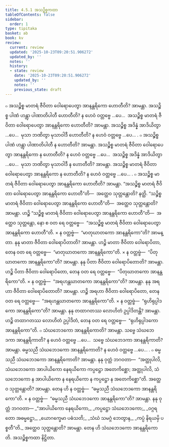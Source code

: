 ```yaml
---
title: 4.5.1 အသဉ္စိစ္စကထာ
tableOfContents: false
sidebar:
  order: 1
type: tipitaka
basket: ab
book: kv
review:
  current: review
  updated: '2025-10-23T09:20:51.906272'
  updated_by: ''
  notes: ''
  history:
  - state: review
    date: '2025-10-23T09:20:51.906272'
    updated_by: ''
    notes: ''
    previous_state: draft
---
```



<ReviewStatus review={frontmatter.review} showDetails={true} />

<HypothesisAnnotation frontmatter={frontmatter} />

<DynamicBreadcrumb />

<Division number="857" book="kv" e="ch" v="32" p="427">

<Paragraph number="2647" book="kv">
๐ အသဉ္စိစ္စ မာတရံ ဇီဝိတာ ဝေါရောပေတွာ အာနန္တရိကော ဟောတီတိ? အာမန္တာ. အသဉ္စိစ္စ ပါဏံ ဟန္တွာ ပါဏာတိပါတီ ဟောတီတိ? န ဟေဝံ ဝတ္တဗ္ဗေ …ပေ…  အသဉ္စိစ္စ မာတရံ ဇီဝိတာ ဝေါရောပေတွာ အာနန္တရိကော ဟောတီတိ? အာမန္တာ. အသဉ္စိစ္စ အဒိန္နံ အာဒိယိတွာ …ပေ…  မုသာ ဘဏိတွာ မုသာဝါဒီ ဟောတီတိ? န ဟေဝံ ဝတ္တဗ္ဗေ …ပေ… .
</Paragraph>

<Paragraph number="2648" book="kv">
๐ အသဉ္စိစ္စ ပါဏံ ဟန္တွာ ပါဏာတိပါတီ န ဟောတီတိ? အာမန္တာ. အသဉ္စိစ္စ မာတရံ ဇီဝိတာ ဝေါရောပေတွာ အာနန္တရိကော န ဟောတီတိ? န ဟေဝံ ဝတ္တဗ္ဗေ …ပေ…  အသဉ္စိစ္စ အဒိန္နံ အာဒိယိတွာ …ပေ…  မုသာ ဘဏိတွာ မုသာဝါဒီ န ဟောတီတိ? အာမန္တာ. အသဉ္စိစ္စ မာတရံ ဇီဝိတာ ဝေါရောပေတွာ အာနန္တရိကော န ဟောတီတိ? န ဟေဝံ ဝတ္တဗ္ဗေ …ပေ… .
</Paragraph>

</Division>
<Division number="858" book="kv" e="ch" v="32" p="428">

<Paragraph number="2649" book="kv">
๐ အသဉ္စိစ္စ မာတရံ ဇီဝိတာ ဝေါရောပေတွာ အာနန္တရိကော ဟောတီတိ? အာမန္တာ. “အသဉ္စိစ္စ မာတရံ ဇီဝိတာ ဝေါရောပေတွာ အာနန္တရိကော ဟောတီ”တိ—  အတ္ထေဝ သုတ္တန္တောတိ? နတ္ထိ. “သဉ္စိစ္စ မာတရံ ဇီဝိတာ ဝေါရောပေတွာ အာနန္တရိကော ဟောတီ”တိ—  အတ္ထေဝ သုတ္တန္တောတိ? အာမန္တာ. ဟဉ္စိ “သဉ္စိစ္စ မာတရံ ဇီဝိတာ ဝေါရောပေတွာ အာနန္တရိကော ဟောတီ”တိ—  အတ္ထေဝ သုတ္တန္တော, နော စ ဝတ ရေ ဝတ္တဗ္ဗေ—  “အသဉ္စိစ္စ မာတရံ ဇီဝိတာ ဝေါရောပေတွာ အာနန္တရိကော ဟောတီ”တိ.
</Paragraph>

</Division>
<Division number="859" book="kv" e="ch" v="32" p="428">

<Paragraph number="2650" book="kv">
× န ဝတ္တဗ္ဗံ—  “မာတုဃာတကော အာနန္တရိကော”တိ? အာမန္တာ. နနု မာတာ ဇီဝိတာ ဝေါရောပိတာတိ? အာမန္တာ. ဟဉ္စိ မာတာ ဇီဝိတာ ဝေါရောပိတာ, တေန ဝတ ရေ ဝတ္တဗ္ဗေ—  “မာတုဃာတကော အာနန္တရိကော”တိ.
</Paragraph>

<Paragraph number="2651" book="kv">
× န ဝတ္တဗ္ဗံ—  “ပိတုဃာတကော အာနန္တရိကော”တိ? အာမန္တာ. နနု ပိတာ ဇီဝိတာ ဝေါရောပိတောတိ? အာမန္တာ. ဟဉ္စိ ပိတာ ဇီဝိတာ ဝေါရောပိတော, တေန ဝတ ရေ ဝတ္တဗ္ဗေ—  “ပိတုဃာတကော အာနန္တရိကော”တိ.
</Paragraph>

<Paragraph number="2652" book="kv">
× န ဝတ္တဗ္ဗံ—  “အရဟန္တဃာတကော အာနန္တရိကော”တိ? အာမန္တာ. နနု အရဟာ ဇီဝိတာ ဝေါရောပိတောတိ? အာမန္တာ. ဟဉ္စိ အရဟာ ဇီဝိတာ ဝေါရောပိတော, တေန ဝတ ရေ ဝတ္တဗ္ဗေ—  “အရဟန္တဃာတကော အာနန္တရိကော”တိ.
</Paragraph>

<Paragraph number="2653" book="kv">
× န ဝတ္တဗ္ဗံ—  “ရုဟိရုပ္ပါဒကော အာနန္တရိကော”တိ? အာမန္တာ. နနု တထာဂတဿ လောဟိတံ ဥပ္ပါဒိတန္တိ? အာမန္တာ. ဟဉ္စိ တထာဂတဿ လောဟိတံ ဥပ္ပါဒိတံ, တေန ဝတ ရေ ဝတ္တဗ္ဗေ—  “ရုဟိရုပ္ပါဒကော အာနန္တရိကော”တိ.
</Paragraph>

</Division>
<Division number="860" book="kv" e="ch" v="32" p="429">

<Paragraph number="2654" book="kv">
๐ သံဃဘေဒကော အာနန္တရိကောတိ? အာမန္တာ. သဗ္ဗေ သံဃဘေဒကာ အာနန္တရိကာတိ? န ဟေဝံ ဝတ္တဗ္ဗေ …ပေ…  သဗ္ဗေ သံဃဘေဒကာ အာနန္တရိကာတိ? အာမန္တာ. ဓမ္မသညီ သံဃဘေဒကော အာနန္တရိကောတိ? န ဟေဝံ ဝတ္တဗ္ဗေ …ပေ… .
</Paragraph>

</Division>
<Division number="861" book="kv" e="ch" v="32" p="429">

<Paragraph number="2655" book="kv">
๐ ဓမ္မသညီ သံဃဘေဒကော အာနန္တရိကောတိ? အာမန္တာ. နနု ဝုတ္တံ ဘဂဝတာ—  “အတ္ထုပါလိ, သံဃဘေဒကော အာပါယိကော နေရယိကော ကပ္ပဋ္ဌော အတေကိစ္ဆော; အတ္ထုပါလိ, သံဃဘေဒကော န အာပါယိကော န နေရယိကော န ကပ္ပဋ္ဌော န အတေကိစ္ဆော”တိ. အတ္ထေဝ သုတ္တန္တောတိ? အာမန္တာ. တေန ဟိ န ဝတ္တဗ္ဗံ—  “ဓမ္မသညီ သံဃဘေဒကော အာနန္တရိကော”တိ.
</Paragraph>

</Division>
<Division number="862" book="kv" e="ch" v="32" p="429">

<Paragraph number="2656" book="kv">
× န ဝတ္တဗ္ဗံ—  “ဓမ္မသညီ သံဃဘေဒကော အာနန္တရိကော”တိ? အာမန္တာ. နနု ဝုတ္တံ ဘဂဝတာ—
</Paragraph>

<Paragraph number="2657" type="verses" book="kv">
_“အာပါယိကော နေရယိကော,_  
_ကပ္ပဋ္ဌော သံဃဘေဒကော;_  
_ဝဂ္ဂရတော အဓမ္မဋ္ဌော,_  
_ယောဂက္ခေမာ ပဓံသတိ;_  
_သံဃံ သမဂ္ဂံ ဘေတွာန,_  
_ကပ္ပံ နိရယမှိ ပစ္စတီ”တိ._  

</Paragraph>

<Paragraph number="2658" book="kv">
အတ္ထေဝ သုတ္တန္တောတိ? အာမန္တာ. တေန ဟိ သံဃဘေဒကော အာနန္တရိကောတိ.

</Paragraph>
</Division>

<Paragraph number="2659" type="center" book="kv">
အသဉ္စိစ္စကထာ နိဋ္ဌိတာ.
</Paragraph>